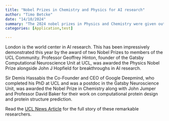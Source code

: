 ```yaml
---
title: "Nobel Prizes in Chemistry and Physics for AI research"
author: "Timo Betcke"
date: "14/10/2024"
summary: "The 2024 nobel prizes in Physics and Chemistry were given out to breakthrough research in AI from members of the UCL community."
categories: [Application,test]

---
```

London is the world center in AI research. This has been impressively demonstrated this year by the award of two Nobel Prizes to members of the UCL Community. Professor Geoffrey Hinton, founder of the Gatsby Computational Neuroscience Unit at UCL, was awarded the Physics Nobel Prize alongside John J Hopfield for breakthroughs in AI research.

Sir Demis Hassabis the Co-Founder and CEO of Google Deepmind, who completed his PhD at UCL and was a postdoc in the Gatsby Neuroscience Unit, was awarded the Nobel Prize in Chemistry along with John Jumper and Professor David Baker for their work on computational protein design and protein structure prediction.

Read the [UCL News Article](https://www.ucl.ac.uk/news/2024/oct/ucl-celebrates-two-more-nobel-prize-laureates) for the full story of these remarkable researchers.

